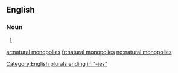 ==English==

===Noun===
{{head|en|head=[[natural]] [[monopolies]]}}

# {{plural of|natural monopoly}}

[[Category:English plurals ending in "-ies"]]

[[ar:natural monopolies]]
[[fr:natural monopolies]]
[[no:natural monopolies]]
